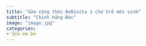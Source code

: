 ```yaml
---
title: "Sữa công thức BeBivita 1 cho trẻ mới sinh"
subtitle: "Chính hãng Đức"
image: "image.jpg"
categories:
- Sữa em bé
---
```


